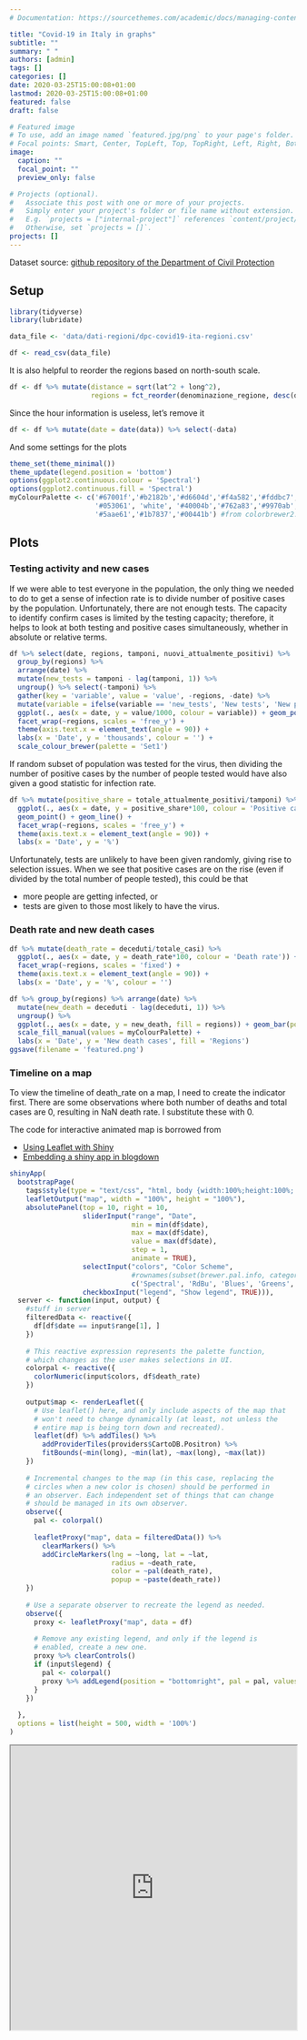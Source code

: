 ```yaml
---
# Documentation: https://sourcethemes.com/academic/docs/managing-content/

title: "Covid-19 in Italy in graphs"
subtitle: ""
summary: " "
authors: [admin]
tags: []
categories: []
date: 2020-03-25T15:00:08+01:00
lastmod: 2020-03-25T15:00:08+01:00
featured: false
draft: false

# Featured image
# To use, add an image named `featured.jpg/png` to your page's folder.
# Focal points: Smart, Center, TopLeft, Top, TopRight, Left, Right, BottomLeft, Bottom, BottomRight.
image:
  caption: ""
  focal_point: ""
  preview_only: false

# Projects (optional).
#   Associate this post with one or more of your projects.
#   Simply enter your project's folder or file name without extension.
#   E.g. `projects = ["internal-project"]` references `content/project/deep-learning/index.md`.
#   Otherwise, set `projects = []`.
projects: []
---
```


Dataset source: [github repository of the Department of Civil Protection](https://github.com/pcm-dpc/COVID-19)

## Setup
```r
library(tidyverse)
library(lubridate)

data_file <- 'data/dati-regioni/dpc-covid19-ita-regioni.csv'

df <- read_csv(data_file)
```

It is also helpful to reorder the regions based on north-south scale.

```r
df <- df %>% mutate(distance = sqrt(lat^2 + long^2),
                    regions = fct_reorder(denominazione_regione, desc(distance)))
```

Since the hour information is useless, let's remove it

```r
df <- df %>% mutate(date = date(data)) %>% select(-data)
```

And some settings for the plots
```r
theme_set(theme_minimal())
theme_update(legend.position = 'bottom')
options(ggplot2.continuous.colour = 'Spectral')
options(ggplot2.continuous.fill = 'Spectral')
myColourPalette <- c('#67001f','#b2182b','#d6604d','#f4a582','#fddbc7','#f7f7f7','#d1e5f0','#92c5de','#4393c3','#2166ac',
                     '#053061', 'white', '#40004b','#762a83','#9970ab','#c2a5cf','#e7d4e8','#f7f7f7','#d9f0d3','#a6dba0',
                     '#5aae61','#1b7837','#00441b') #from colorbrewer2.org
```

## Plots
### Testing activity and new cases
If we were able to test everyone in the population, the only thing we needed to do to get a sense of infection rate is to divide number of positive cases by the population. Unfortunately, there are not enough tests. The capacity to identify confirm cases is limited by the testing capacity; therefore, it helps to look at both testing and positive cases simultaneously, whether in absolute or relative terms.

```r
df %>% select(date, regions, tamponi, nuovi_attualmente_positivi) %>%
  group_by(regions) %>%
  arrange(date) %>%
  mutate(new_tests = tamponi - lag(tamponi, 1)) %>%
  ungroup() %>% select(-tamponi) %>%
  gather(key = 'variable', value = 'value', -regions, -date) %>%
  mutate(variable = ifelse(variable == 'new_tests', 'New tests', 'New positive cases')) %>%
  ggplot(., aes(x = date, y = value/1000, colour = variable)) + geom_point() + geom_line() +
  facet_wrap(~regions, scales = 'free_y') +
  theme(axis.text.x = element_text(angle = 90)) +
  labs(x = 'Date', y = 'thousands', colour = '') +
  scale_colour_brewer(palette = 'Set1')
```

If random subset of population was tested for the virus, then dividing the number of positive cases by the number of people tested would have also given a good statistic for infection rate.

```r
df %>% mutate(positive_share = totale_attualmente_positivi/tamponi) %>%
  ggplot(., aes(x = date, y = positive_share*100, colour = 'Positive cases as a share of total tested')) +
  geom_point() + geom_line() +
  facet_wrap(~regions, scales = 'free_y') +
  theme(axis.text.x = element_text(angle = 90)) +
  labs(x = 'Date', y = '%')
```

Unfortunately, tests are unlikely to have been given randomly, giving rise to selection issues. When we see that positive cases are on the rise (even if divided by the total number of people tested), this could be that

- more people are getting infected, or
- tests are given to those most likely to have the virus.


### Death rate and new death cases
```r
df %>% mutate(death_rate = deceduti/totale_casi) %>%
  ggplot(., aes(x = date, y = death_rate*100, colour = 'Death rate')) + geom_point() + geom_line() +
  facet_wrap(~regions, scales = 'fixed') +
  theme(axis.text.x = element_text(angle = 90)) +
  labs(x = 'Date', y = '%', colour = '')
```

```r
df %>% group_by(regions) %>% arrange(date) %>%
  mutate(new_death = deceduti - lag(deceduti, 1)) %>%
  ungroup() %>%
  ggplot(., aes(x = date, y = new_death, fill = regions)) + geom_bar(position = 'stack', stat = 'identity') +
  scale_fill_manual(values = myColourPalette) +
  labs(x = 'Date', y = 'New death cases', fill = 'Regions')
ggsave(filename = 'featured.png')
```

### Timeline on a map
To view the timeline of death_rate on a map, I need to create the indicator first. There are some observations where both number of deaths and total cases are 0, resulting in NaN death rate. I substitute these with 0. 

The code for interactive animated map is borrowed from 

- [Using Leaflet with Shiny](https://rstudio.github.io/leaflet/shiny.html)
- [Embedding a shiny app in blogdown](https://www.brettory.com/2018/02/embedding-a-shiny-app-in-blogdown/)

```r
shinyApp(
  bootstrapPage(
    tags$style(type = "text/css", "html, body {width:100%;height:100%; background:rgb(255,255,255)}"),
    leafletOutput("map", width = "100%", height = "100%"),
    absolutePanel(top = 10, right = 10,
                  sliderInput("range", "Date", 
                              min = min(df$date), 
                              max = max(df$date),
                              value = max(df$date), 
                              step = 1, 
                              animate = TRUE), 
                  selectInput("colors", "Color Scheme",
                              #rownames(subset(brewer.pal.info, category %in% c("seq", "div")))
                              c('Spectral', 'RdBu', 'Blues', 'Greens', 'Reds')),
                  checkboxInput("legend", "Show legend", TRUE))), 
  server <- function(input, output) {
    #stuff in server
    filteredData <- reactive({
      df[df$date == input$range[1], ]
    })
    
    # This reactive expression represents the palette function,
    # which changes as the user makes selections in UI.
    colorpal <- reactive({
      colorNumeric(input$colors, df$death_rate)
    })
    
    output$map <- renderLeaflet({
      # Use leaflet() here, and only include aspects of the map that
      # won't need to change dynamically (at least, not unless the
      # entire map is being torn down and recreated).
      leaflet(df) %>% addTiles() %>%
        addProviderTiles(providers$CartoDB.Positron) %>% 
        fitBounds(~min(long), ~min(lat), ~max(long), ~max(lat))
    })
    
    # Incremental changes to the map (in this case, replacing the
    # circles when a new color is chosen) should be performed in
    # an observer. Each independent set of things that can change
    # should be managed in its own observer.
    observe({
      pal <- colorpal()
      
      leafletProxy("map", data = filteredData()) %>%
        clearMarkers() %>%
        addCircleMarkers(lng = ~long, lat = ~lat, 
                         radius = ~death_rate, 
                         color = ~pal(death_rate), 
                         popup = ~paste(death_rate))
    })
    
    # Use a separate observer to recreate the legend as needed.
    observe({
      proxy <- leafletProxy("map", data = df)
      
      # Remove any existing legend, and only if the legend is
      # enabled, create a new one.
      proxy %>% clearControls()
      if (input$legend) {
        pal <- colorpal()
        proxy %>% addLegend(position = "bottomright", pal = pal, values = ~death_rate)
      }
    })
    
  },
  options = list(height = 500, width = '100%')
)
```

<iframe width="100%" height="500" src="https://nurfatimaj.shinyapps.io/covid-19/"></iframe>


